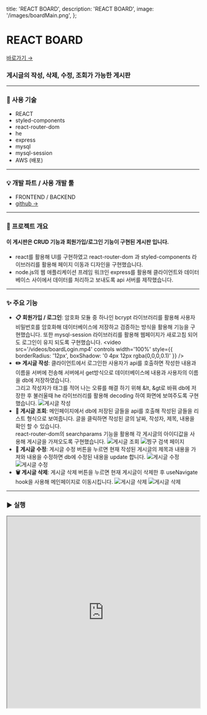   title: 'REACT BOARD',
  description: 'REACT BOARD',
  image: '/images/boardMain.png',
};

# REACT BOARD

[바로가기 →](http://3.36.66.10/)

### 게시글의 작성, 삭제, 수정, 조회가 가능한 게시판

---

### 📝 사용 기술

- REACT
- styled-components
- react-router-dom
- he
- express
- mysql
- mysql-session
- AWS (배포)

---

### 💡 개발 파트 / 사용 개발 툴

- FRONTEND / BACKEND
- [github →](https://github.com/jiyoonyee/react-board-frontend)

---

### 📖 프로젝트 개요

#### 이 게시판은 CRUD 기능과 회원가입/로그인 기능이 구현된 게시판 입니다.

- react를 활용해 UI를 구현하였고 react-router-dom 과 styled-components 라이브러리를 활용해 페이지 이동과 디자인을 구현했습니다.
- node.js의 웹 애플리케이션 프레임 워크인 express를 활용해 클라이언트와 데이터베이스 사이에서 데이터를 처리하고 보내도록 api 서버를 제작했습니다.

---

### ✨ 주요 기능

- **📋 회원가입 / 로그인**: 암호화 모듈 중 하나인 bcrypt 라이브러리를 활용해 사용자 비밀번호를 암호화해 데이터베이스에 저장하고 검증하는 방식을 활용해 기능을 구현했습니다.
  또한 mysql-session 라이브러리를 활용해 웹페이지가 새로고침 되어도 로그인이 유지 되도록 구현했습니다.
  <video
    src='/videos/boardLogin.mp4'
    controls
    width='100%'
    style={{ borderRadius: '12px', boxShadow: '0 4px 12px rgba(0,0,0,0.1)' }}
  />
- **✏️ 게시글 작성**: 클라이언트에서 로그인한 사용자가 api를 호출하면 작성한 내용과 이름을 서버에 전송해 서버에서 get방식으로 데이터베이스에 내용과 사용자의 이름을 db에 저장하였습니다.  
  그리고 작성자가 태그를 적어 나는 오류를 해결 하기 위해 &lt, &gt로 바꿔 db에 저장한 후 불러울때 he 라이브러리를 활용해 decoding 하여 화면에 보여주도록 구현했습니다.
  ![게시글 작성](/images/boardWrite.png)
- **🔎 게시글 조회**: 메인페이지에서 db에 저장된 글들을 api를 호출해 작성된 글들을 리스트 형식으로 보여줍니다. 글을 클릭하면 작성된 글의 날짜, 작성자, 제목, 내용을 확인 할 수 있습니다.  
  react-router-dom의 searchparams 기능을 활용해 각 게시글의 아이디값을 사용해 게시글을 가져오도록 구현했습니다.
  ![게시글 조회](/images/boardMain.png)
  ![찡구 검색 페이지](/images/boardContent.png)
- **📝 게시글 수정**: 게시글 수정 버튼을 누르면 현재 작성된 게시글의 제목과 내용을 가져와 내용을 수정하면 db에 수정된 내용을 update 합니다.
  ![게시글 수정](/images/boardUpdate.png)
  ![게시글 수정](/images/boardUpdateC.png)
- **🗑️ 게시글 삭제**: 게시글 삭제 버튼을 누르면 현재 게시글이 삭제한 후 useNavigate hook을 사용해 메인페이지로 이동시킵니다.
  ![게시글 삭제](/images/boardDel.png)
  ![게시글 삭제](/images/boardDelC.png)

---

### ▶️ 실행

<iframe
  target='_self'
  src='http://3.36.66.10'
  width='100%'
  height='500'
  style={{ backgroundColor: 'white', border: 'none' }}></iframe>
